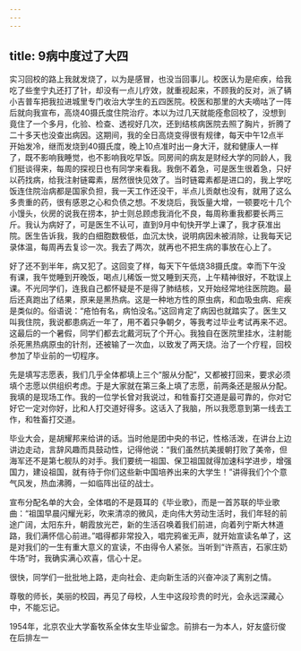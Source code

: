 ```yaml
---
---
---
```

title: 9病中度过了大四
---




实习回校的路上我就发烧了，以为是感冒，也没当回事儿。校医认为是疟疾，给我吃了些奎宁丸还打了针，却没有一点儿疗效，就重视起来，不顾我的反对，派了辆小吉普车把我拉进城里专门收治大学生的五四医院。校医和那里的大夫嘀咕了一阵后就向我宣布，高烧40摄氏度住院治疗。本以为过几天就能痊愈回校了，没想到竟住了一个多月，化验、检查、透视好几次，还到结核病医院去照了胸片，折腾了二十多天也没查出病因。这期间，我的全日高烧变得很有规律，每天中午12点半开始发冷，继而发烧到40摄氏度，晚上10点准时出一身大汗，就和健康人一样了，既不影响我睡觉，也不影响我吃早饭。同房间的病友是财经大学的同龄人，我们挺谈得来，每周的探视日也有同学来看我。我倒不着急，可是医生很着急，只好以药找病，给我注射链霉素，居然很快见效了。当时链霉素都是进口的，我上学吃饭连住院治病都是国家负担，我一天工作还没干，半点儿贡献也没有，就用了这么多贵重的药，很有感恩之心和负债之想。不发烧后，我饭量大增，一顿要吃十几个小馒头，伙房的说我在捞本，护士则总顾虑我消化不良，每周称重我都要长两三斤。我认为病好了，可是医生不认可，直到9月中旬快开学上课了，我才获准出院。医生告诉我，我的白细胞数极低，血沉太快，说明病因未被消除，让我每天记录体温，每周再去复诊一次。我去了两次，就再也不把生病的事放在心上了。

好了还不到半年，病又犯了。这回变了样，每天下午低烧38摄氏度。幸而下午没有课，我午觉睡到开晚饭，喝点儿稀饭一觉又睡到天亮，上午精神很好，不耽误上课。不光同学们，连我自己都怀疑是不是得了肺结核，又开始经常地往医院跑。最后还真跑出了结果，原来是黑热病。这是一种地方性的原虫病，和血吸虫病、疟疾是类似的。俗语说：“疮怕有名，病怕没名。”这回肯定了病因也就踏实了。医生又叫我住院，我说都患病近一年了，用不着只争朝夕，等我考过毕业考试再来不迟。这最后的一个暑假，同学们都去北戴河玩了个开心。我独自在医院里挂水，注射能杀死黑热病原虫的针剂，还被输了一次血，以致发了两天烧。治了一个疗程，回校参加了毕业前的一切程序。

先是填写志愿表，我们几乎全体都填上三个“服从分配”，又都被打回来，要求必须填个志愿以供组织考虑。于是大家就在第三条上填了志愿，前两条还是服从分配。我填的是现场工作。我的一位学长曾对我说过，和牲畜打交道是最可靠的，你对它好它一定对你好，比和人打交道好得多。这话入了我脑，所以我愿意到第一线去工作，和牲畜打交道。

毕业大会，是胡耀邦来给讲的话。当时他是团中央的书记，性格活泼，在讲台上边讲边走动，言辞风趣而具鼓动性，记得他说：“我们虽然抗美援朝打败了美帝，但海军还不是第七舰队的对手。我们要统一祖国、保卫祖国就得加速科学进步，增强国力，建设祖国，就有待于你们这些新中国培养出来的大学生！”讲得我们个个意气风发，热血沸腾，一如临阵出征的战士。

宣布分配名单的大会，全体唱的不是聂耳的《毕业歌》，而是一首苏联的毕业歌曲：“祖国早晨闪耀光彩，吹来清凉的微风，走向伟大劳动生活时，我们年轻的前途广阔，太阳东升，朝霞放光芒，新的生活召唤着我们前进，向着列宁斯大林道路，我们满怀信心前进。”唱得都非常投入，唱完鸦雀无声，就开始宣读名单了，这是对我们的一生有重大意义的宣读，不由得令人紧张。当听到“许燕吉，石家庄奶牛场”时，我确实满心欢喜，信心十足。

很快，同学们一批批地上路，走向社会、走向新生活的兴奋冲淡了离别之情。

尊敬的师长，美丽的校园，再见了母校，人生中这段珍贵的时光，会永远深藏心中，不能忘记。



1954年，北京农业大学畜牧系全体女生毕业留念。前排右一为本人，好友盛衍俊在后排左一